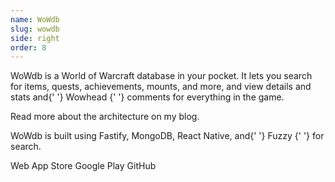 ```yaml
---
name: WoWdb
slug: wowdb
side: right
order: 8
---
```


<Content>
  <p>
    WoWdb is a World of Warcraft database in your pocket. It lets you search for
    items, quests, achievements, mounts, and more, and view details and stats
    and{' '}
    <Link external href="https://wowhead.com">
      Wowhead
    </Link>{' '}
    comments for everything in the game.
  </p>
  <p className="mt-2">
    <Link href="/blog/building-wowdb">Read more</Link> about the architecture on
    my blog.
  </p>
  <p className="mt-2">
    WoWdb is built using Fastify, MongoDB, React Native, and{' '}
    <Link external href="https://github.com/jeancroy/FuzzySearch">
      Fuzzy
    </Link>{' '}
    for search.
  </p>
</Content>

<Footer>
  <Link href="https://wowdb.app">Web</Link>
  <Link href="https://itunes.apple.com/us/app/wowdb/id1366381234">
    App Store
  </Link>
  <Link href="https://play.google.com/store/apps/details?id=com.designplox.wowhead">
    Google Play
  </Link>
  <Link href="https://github.com/wowdb">GitHub</Link>
</Footer>
